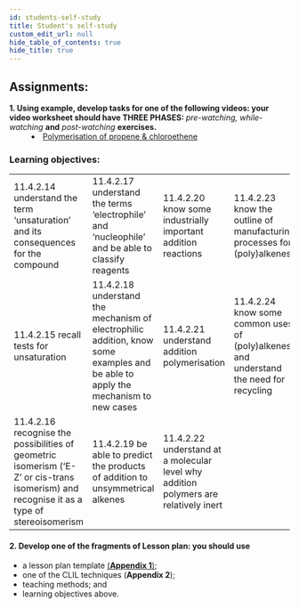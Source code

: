 ```yaml
---
id: students-self-study
title: Student's self-study
custom_edit_url: null
hide_table_of_contents: true
hide_title: true
---
```


## Assignments:

<dl>
  <dt>
    <strong>
      1. Using example, develop tasks for one of the following videos: your
      video worksheet should have THREE PHASES:
    </strong>
    <em> pre-watching, while-watching</em> <strong>and</strong> <em>
      post-watching
    </em> <strong>exercises.</strong>
  </dt>
  <dd>
    <li>
      <a href='https://youtu.be/nz1ucI6gCIg'>
        Polymerisation of propene & chloroethene
      </a>
    </li>
  </dd>
</dl>

### Learning objectives:

<table>
  <tr>
    <td>
      11.4.2.14 understand the term ‘unsaturation’ and its consequences for the
      compound
    </td>
    <td>
      11.4.2.17 understand the terms ‘electrophile’ and ‘nucleophile’ and be
      able to classify reagents
    </td>
    <td>11.4.2.20 know some industrially important addition reactions</td>
    <td>
      11.4.2.23 know the outline of manufacturing processes for (poly)alkenes
    </td>
  </tr>
  <tr>
    <td>11.4.2.15 recall tests for unsaturation</td>
    <td>
      11.4.2.18 understand the mechanism of electrophilic addition, know some
      examples and be able to apply the mechanism to new cases
    </td>
    <td>11.4.2.21 understand addition polymerisation</td>
    <td>
      11.4.2.24 know some common uses of (poly)alkenes and understand the need
      for recycling
    </td>
  </tr>
  <tr>
    <td>
      11.4.2.16 recognise the possibilities of geometric isomerism (‘E-Z’ or
      cis-trans isomerism) and recognise it as a type of stereoisomerism
    </td>
    <td>
      11.4.2.19 be able to predict the products of addition to unsymmetrical
      alkenes
    </td>
    <td>
      11.4.2.22 understand at a molecular level why addition polymers are
      relatively inert
    </td>
    <td></td>
  </tr>
</table>

#### 2. Develop one of the fragments of Lesson plan: you should use

- a lesson plan template [(**Appendix 1**)](../appendix/appendix-1);
- one of the CLIL techniques (**Appendix 2**);
- teaching methods; and
- learning objectives above.
